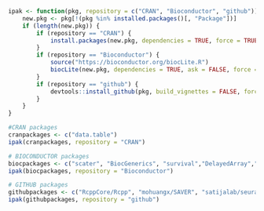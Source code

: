 ```{r}
ipak <- function(pkg, repository = c("CRAN", "Bioconductor", "github")) {
    new.pkg <- pkg[!(pkg %in% installed.packages()[, "Package"])]
    if (length(new.pkg)) {
        if (repository == "CRAN") {
            install.packages(new.pkg, dependencies = TRUE, force = TRUE)
        }
        if (repository == "Bioconductor") {
            source("https://bioconductor.org/biocLite.R")
            biocLite(new.pkg, dependencies = TRUE, ask = FALSE, force = TRUE)
        }
        if (repository == "github") {
            devtools::install_github(pkg, build_vignettes = FALSE, force = TRUE)
        }
    }
}

#CRAN packages
cranpackages <- c("data.table")
ipak(cranpackages, repository = "CRAN")

# BIOCONDUCTOR packages
biocpackages <- c("scater", "BiocGenerics", "survival","DelayedArray","scran","biomaRt","monocle","edgeR","tools","pastecs","plotrix","FNN","rsvd","Matrix","RColorBrewer","M3Drop","VennDiagram","MAST","ggplot2","GenomicRanges","ReactomePA","clusterProfiler", "devtools", "pathview", "limSolve")
ipak(biocpackages, repository = "Bioconductor")

# GITHUB packages
githubpackages <- c("RcppCore/Rcpp", "mohuangx/SAVER", "satijalab/seurat")
ipak(githubpackages, repository = "github")
```


